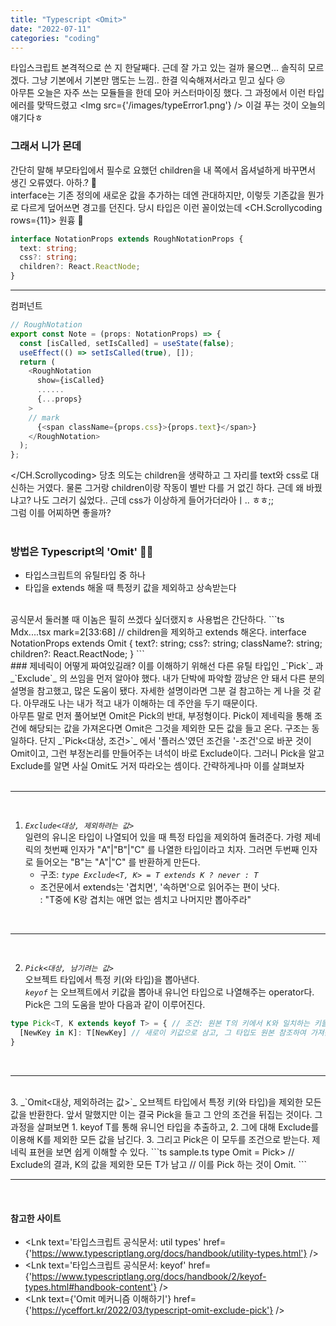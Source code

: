 ```yaml
---
title: "Typescript <Omit>"
date: "2022-07-11"
categories: "coding"
---
```


타입스크립트 본격적으로 쓴 지 한달째다. 근데 잘 가고 있는 걸까 물으면... 솔직히 모르겠다. 그냥 기본에서 기본만 맴도는 느낌.. 한결 익숙해져서라고 믿고 싶다 😢
<br/>
아무튼 오늘은 자주 쓰는 모듈들을 한데 모아 커스터마이징 했다. 그 과정에서 이런 타입 에러를 맞딱드렸고
<Img src={'/images/typeError1.png'} />
이걸 푸는 것이 오늘의 얘기다ㅎ
<br/>

### 그래서 니가 몬데
간단히 말해 부모타입에서 필수로 요했던 children을 내 쪽에서 옵셔널하게 바꾸면서 생긴 오류였다. 아하.? 🤔  
interface는 기존 정의에 새로운 값을 추가하는 데엔 관대하지만, 이렇듯 기존값을 뭔가로 다르게 덮어쓰면 경고를 던진다. 당시 타입은 이런 꼴이었는데
<CH.Scrollycoding rows={11}>
  원흉 👾
  ```ts MdxComponents.tsx focus=4 
  interface NotationProps extends RoughNotationProps {
    text: string;
    css?: string;
    children?: React.ReactNode;
  }
  ```
  ---
  컴퍼넌트
  ```ts Mdx....tsx mark=2[29:41]
  // RoughNotation
  export const Note = (props: NotationProps) => {
    const [isCalled, setIsCalled] = useState(false);
    useEffect(() => setIsCalled(true), []);
    return (
      <RoughNotation
        show={isCalled}
        ......
        {...props}
      >
      // mark
        {<span className={props.css}>{props.text}</span>}
      </RoughNotation>
    );
  };
  ```
</CH.Scrollycoding>
당초 의도는 children을 생략하고 그 자리를 text와 css로 대신하는 거였다. 물론 그거랑 children이랑 작동이 별반 다를 거 없긴 하다. 근데 왜 바꿨냐고? 나도 그러기 싫었다.. 근데 css가 이상하게 들어가더라아ㅣ.. ㅎㅎ;;   
그럼 이를 어찌하면 좋을까?
<br/><br/>

### 방법은 Typescript의 'Omit' 💨💨
- 타입스크립트의 유틸타입 중 하나
- 타입을 extends 해올 때 <Note animationDelay={700}>특정키 값을 제외</Note>하고 상속받는다
<br/>
공식문서 둘러볼 때 이놈은 필히 쓰겠다 싶더랬지ㅎ 사용법은 간단하다.
```ts Mdx....tsx mark=2[33:68]
// children을 제외하고 extends 해온다.
interface NotationProps extends Omit<RoughNotationProps, "children"> {
  text?: string;
  css?: string;
  className?: string;
  children?: React.ReactNode;
} 
```
<br/>
### 제네릭이 어떻게 짜여있길래?
이를 이해하기 위해선 다른 유틸 타입인 _`Pick`_ 과 _`Exclude`_ 의 쓰임을 먼저 알아야 했다. 내가 단박에 파악할 깜냥은 안 돼서 다른 분의 설명을 참고했고, 많은 도움이 됐다. 자세한 설명이라면 그분 걸 참고하는 게 나을 것 같다. 아무래도 나는 내가 적고 내가 이해하는 데 주안을 두기 때문이다.  
<br/>
아무튼 말로 먼저 풀어보면 Omit은 Pick의 반대, 부정형이다. Pick이 제네릭을 통해 조건에 해당되는 값을 가져온다면 Omit은 그것을 제외한 모든 값을 들고 온다. 구조는 동일하다. 단지 _`Pick<대상, 조건>`_ 에서 '플러스'였던 조건을 '-조건'으로 바꾼 것이 Omit이고, 그런 부정논리를 만들어주는 녀석이 바로 Exclude이다. 그러니 Pick을 알고 Exclude를 알면 사실 Omit도 거저 따라오는 셈이다.  
간략하게나마 이를 살펴보자
<br/>
<br/>
<hr/>
<br/>

1. _`Exclude<대상, 제외하려는 값>`_  
  일련의 <Note type="box" iterations={1} color="orange" animationDelay={1000}>유니온 타입</Note>이 나열되어 있을 때 특정 타입을 제외하여 돌려준다. 가령 제네릭의 첫번째 인자가 "A"|"B"|"C" 를 나열한 타입이라고 치자. 그러면 두번째 인자로 들어오는 "B"는 "A"|"C" 를 반환하게 만든다.  
    - 구조: _`type Exclude<T, K> = T extends K ? never : T`_
    - 조건문에서 extends는 '겹치면', '속하면'으로 읽어주는 편이 낫다.  
    : "T중에 K랑 겹치는 애면 없는 셈치고 나머지만 뽑아주라"
<br/>
<hr/>
<br/>
  
2. _`Pick<대상, 남기려는 값>`_  
<Note type="box" iterations={1} color="orange" animationDelay={1000}>오브젝트 타입</Note>에서 특정 키(와 타입)을 뽑아낸다.  
_`keyof`_ 는 오브젝트에서 키값을 뽑아내 유니언 타입으로 나열해주는 operator다. Pick은 그의 도움을 받아 다음과 같이 이루어진다.
```ts sample.ts
type Pick<T, K extends keyof T> = { // 조건: 원본 T의 키에서 K와 일치하는 키들을
  [NewKey in K]: T[NewKey] // 새로이 키값으로 삼고, 그 타입도 원본 참조하여 가져옴
}
```
<br/>
<hr/>
<br/> 
3. _`Omit<대상, 제외하려는 값>`_  
<Note type="box" iterations={1} color="orange" animationDelay={1000}>오브젝트 타입</Note>에서 특정 키(와 타입)을 제외한 모든 값을 반환한다. 앞서 말했지만 이는 결국 Pick을 들고 그 안의 조건을 뒤집는 것이다. 그 과정을 살펴보면
    1. keyof T를 통해 유니언 타입을 추출하고,  
    2. 그에 대해 Exclude를 이용해 K를 제외한 모든 값을 남긴다.  
    3. 그리고 Pick은 이 모두를 조건으로 받는다.  
  제네릭 표현을 보면 쉽게 이해할 수 있다.
```ts sample.ts
type Omit<T, K> = Pick<T, Exclude<keyof T, K>>
// Exclude<keyof T, K>의 결과, K의 값을 제외한 모든 T가 남고
// 이를 Pick 하는 것이 Omit.
```
<br/>
<hr/>
<br/>


#### 참고한 사이트
- <Lnk text='타입스크립트 공식문서: util types' href={'https://www.typescriptlang.org/docs/handbook/utility-types.html'} />
- <Lnk text='타입스크립트 공식문서: keyof' href={'https://www.typescriptlang.org/docs/handbook/2/keyof-types.html#handbook-content'} />
- <Lnk text={'Omit 메커니즘 이해하기'} href={'https://yceffort.kr/2022/03/typescript-omit-exclude-pick'} />
